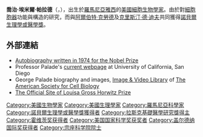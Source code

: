 {{noteTA
|1=zh-cn:乔治;zh-tw:喬治;zh-hk:佐治;
}}
'''喬治·埃米爾·帕拉德'''（{{lang-ro|'''George Emil Palade'''}}，{{bd|1912年|11月19日|2008年|10月7日|catIdx=Palade, George Emil}}），出生於[[羅馬尼亞|羅馬尼亞]][[雅西|雅西]]的[[美國|美國]][[細胞生物學|細胞生物學家]]。由於對[[細胞|細胞]][[胞器|胞器]]功能與構造的研究，而與[[阿爾伯特·克勞德|阿爾伯特·克勞德]]及[[克里斯汀·德·迪夫|克里斯汀·德·迪夫]]共同獲得[[諾貝爾生理學或醫學獎|諾貝爾生理學或醫學獎]]。

==外部連結==
* [http://www.nobel.se/medicine/laureates/1974/palade-autobio.html Autobiography written in 1974 for the Nobel Prize]{{Wayback|url=http://www.nobel.se/medicine/laureates/1974/palade-autobio.html |date=20011003203219 }}
* Professor Palade's [https://web.archive.org/web/20040330094349/http://cmm.ucsd.edu/palade/ current webpage] at University of California, San Diego
* George Palade biography and images, [http://cellimages.ascb.org/u?/p4041coll1,110 Image & Video Library]{{Wayback|url=http://cellimages.ascb.org/u?%2Fp4041coll1%2C110 |date=20080125030323 }} of [http://www.ascb.org The American Society for Cell Biology] {{Wayback|url=http://www.ascb.org/ |date=20210217095800 }}
* [http://www.cumc.columbia.edu/horwitz/ The Official Site of Louisa Gross Horwitz Prize]{{Wayback|url=http://www.cumc.columbia.edu/horwitz/ |date=20080306063925 }}

{{諾貝爾生理學或醫學獎獲得者 (1951年-1975年)}}
{{美国国家科学奖章|biological}}
{{加拿大盖尔德纳国际奖获得者}}
{{路易莎·格罗斯·霍维茨奖获得者}}
{{阿尔伯特·拉斯克基础医学研究奖获得者}}

{{Authority control}}
{{DEFAULTSORT:Palade, George Emil}}
[[Category:美國生物學家|Category:美國生物學家]]
[[Category:美國生理學家|Category:美國生理學家]]
[[Category:羅馬尼亞科學家|Category:羅馬尼亞科學家]]
[[Category:諾貝爾生理學或醫學獎獲得者|Category:諾貝爾生理學或醫學獎獲得者]]
[[Category:拉斯克基礎醫學研究獎得主|Category:拉斯克基礎醫學研究獎得主]]
[[Category:霍维茨奖获得者|Category:霍维茨奖获得者]]
[[Category:美国国家科学奖获奖者|Category:美国国家科学奖获奖者]]
[[Category:盖尔德纳国际奖获得者|Category:盖尔德纳国际奖获得者]]
[[Category:宗座科学院院士|Category:宗座科学院院士]]